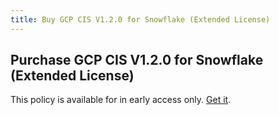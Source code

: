 ```yaml
---
title: Buy GCP CIS V1.2.0 for Snowflake (Extended License)
---
```


## Purchase GCP CIS V1.2.0 for Snowflake (Extended License)

This policy is available for in early access only. [Get it](/contact-policies).
